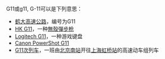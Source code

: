 {{selfref|关于在[[维基百科|维基百科]]中的一种[[Wikipedia:快速删除|快速删除页面]]標準——「明顯的廣告宣傳頁面，或只有相關人物或團體的聯繫方法的頁面」，详见[[WP:G11|Wikipedia:快速刪除的標準]]。}}{{DisambigNav|G|11}}
G11或g11, G-11可以是下列意思：

* [[鹤大高速公路|鹤大高速公路]]，编号为G11
* [[HK_G11突擊步槍|HK G11]]，一种[[無殼彈|無殼彈]][[步枪|步枪]]
* [[Logitech_G11|Logitech G11]]，一种游戏键盘
* [[Canon_PowerShot_G11|Canon PowerShot G11]]
* [[京沪高速动车组列车|G11次列车]]，一班由[[北京南站|北京南站]]开往[[上海虹桥站|上海虹桥站]]的高速动车组列车

{{disambig}}